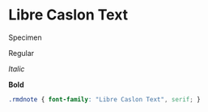 # Libre Caslon Text

Specimen

::: {.rmdnote}
Regular

_Italic_

**Bold**
:::

<!-- font -->

<link rel="preconnect" href="https://fonts.googleapis.com">
<link rel="preconnect" href="https://fonts.gstatic.com" crossorigin>
<link href="https://fonts.googleapis.com/css2?family=Libre+Caslon+Text:ital,wght@0,400;0,700;1,400&display=swap" rel="stylesheet">

```css
.rmdnote { font-family: "Libre Caslon Text", serif; }
```
